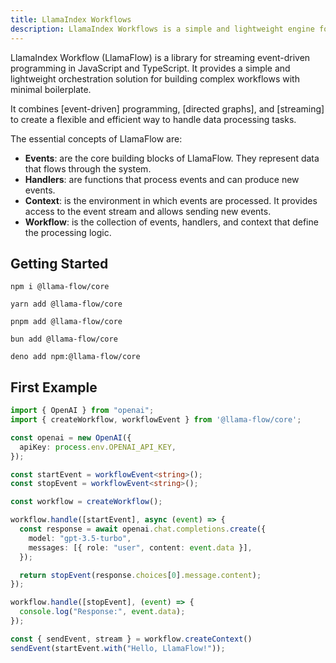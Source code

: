 ```yaml
---
title: LlamaIndex Workflows
description: LlamaIndex Workflows is a simple and lightweight engine for JavaScript and TypeScript apps.
---
```


LlamaIndex Workflow (LlamaFlow) is a library for streaming event-driven programming in JavaScript and TypeScript.
It provides a simple and lightweight orchestration solution for building complex workflows with minimal boilerplate.

It combines [event-driven] programming, [directed graphs], and [streaming] to create a flexible and efficient way to handle data processing tasks.

The essential concepts of LlamaFlow are:

- **Events**: are the core building blocks of LlamaFlow. They represent data that flows through the system.
- **Handlers**: are functions that process events and can produce new events.
- **Context**: is the environment in which events are processed. It provides access to the event stream and allows sending new events.
- **Workflow**: is the collection of events, handlers, and context that define the processing logic.

## Getting Started

```shell
npm i @llama-flow/core

yarn add @llama-flow/core

pnpm add @llama-flow/core

bun add @llama-flow/core

deno add npm:@llama-flow/core
```

## First Example

```ts
import { OpenAI } from "openai";
import { createWorkflow, workflowEvent } from '@llama-flow/core';

const openai = new OpenAI({
  apiKey: process.env.OPENAI_API_KEY,
});

const startEvent = workflowEvent<string>();
const stopEvent = workflowEvent<string>();

const workflow = createWorkflow();

workflow.handle([startEvent], async (event) => {
  const response = await openai.chat.completions.create({
    model: "gpt-3.5-turbo",
    messages: [{ role: "user", content: event.data }],
  });

  return stopEvent(response.choices[0].message.content);
});

workflow.handle([stopEvent], (event) => {
  console.log("Response:", event.data);
});

const { sendEvent, stream } = workflow.createContext()
sendEvent(startEvent.with("Hello, LlamaFlow!"));
```
